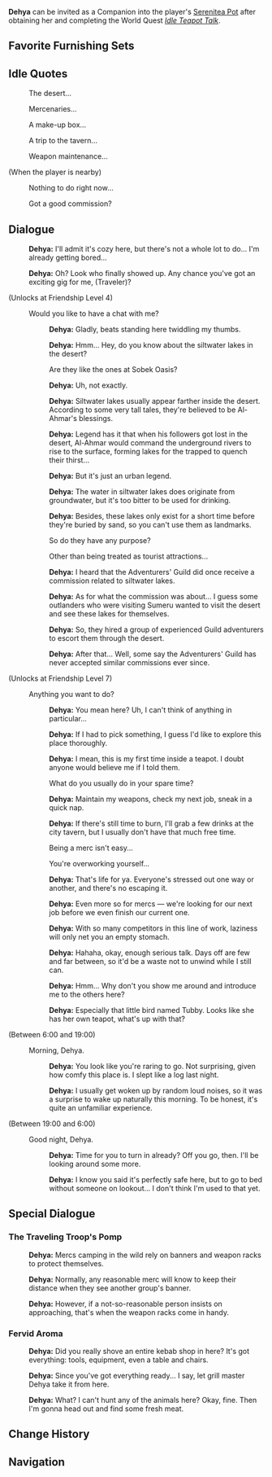 {{CharacterTabs}}
{{Furnishing Infobox
|title          = Dehya
|id             = 368164
|image          = Character Dehya Thumb.png
|category       = Companion
|subcategory    = Companion
|quality        = 5
|adeptal_energy = 300
|load           = 1200
|description    = Character In-Residence
}}
'''Dehya''' can be invited as a Companion into the player's [[Serenitea Pot]] after obtaining her and completing the World Quest ''[[Idle Teapot Talk]]''.

==Favorite Furnishing Sets==
{{HousingCompanion|favorite}}
{{Companion Favors Table}}

==Idle Quotes==
{{Dialogue start}}
:{{DIcon|Idle}} The desert...
:{{DIcon|Idle}} Mercenaries...
:{{DIcon|Idle}} A make-up box...
:{{DIcon|Idle}} A trip to the tavern...
:{{DIcon|Idle}} Weapon maintenance...

;(When the player is nearby)
:{{DIcon|Idle}} Nothing to do right now...
:{{DIcon|Idle}} Got a good commission?
{{Dialogue end}}

==Dialogue==
{{Dialogue start}}
:{{A|vo dehya mimitomo hello 01.ogg}} '''Dehya:''' I'll admit it's cozy here, but there's not a whole lot to do... I'm already getting bored...
:{{A|vo dehya mimitomo hello 02.ogg}} '''Dehya:''' Oh? Look who finally showed up. Any chance you've got an exciting gig for me, (Traveler)?

;(Unlocks at Friendship Level 4)
:{{DIcon}} Would you like to have a chat with me?
::{{A|vo dehya mimitomo friendship2 01.ogg}} '''Dehya:''' Gladly, beats standing here twiddling my thumbs.
::{{A|vo dehya mimitomo friendship2 02.ogg}} '''Dehya:''' Hmm... Hey, do you know about the siltwater lakes in the desert?
::{{DIcon}} Are they like the ones at Sobek Oasis?
::{{A|vo dehya mimitomo friendship2 03.ogg}} '''Dehya:''' Uh, not exactly.
::{{A|vo dehya mimitomo friendship2 04.ogg}} '''Dehya:''' Siltwater lakes usually appear farther inside the desert. According to some very tall tales, they're believed to be Al-Ahmar's blessings.
::{{A|vo dehya mimitomo friendship2 05.ogg}} '''Dehya:''' Legend has it that when his followers got lost in the desert, Al-Ahmar would command the underground rivers to rise to the surface, forming lakes for the trapped to quench their thirst...
::{{A|vo dehya mimitomo friendship2 06.ogg}} '''Dehya:''' But it's just an urban legend.
::{{A|vo dehya mimitomo friendship2 07.ogg}} '''Dehya:''' The water in siltwater lakes does originate from groundwater, but it's too bitter to be used for drinking.
::{{A|vo dehya mimitomo friendship2 08.ogg}} '''Dehya:''' Besides, these lakes only exist for a short time before they're buried by sand, so you can't use them as landmarks.
::{{DIcon}} So do they have any purpose?
::{{DIcon}} Other than being treated as tourist attractions...
::{{A|vo dehya mimitomo friendship2 09.ogg}} '''Dehya:''' I heard that the Adventurers' Guild did once receive a commission related to siltwater lakes.
::{{A|vo dehya mimitomo friendship2 10.ogg}} '''Dehya:''' As for what the commission was about... I guess some outlanders who were visiting Sumeru wanted to visit the desert and see these lakes for themselves.
::{{A|vo dehya mimitomo friendship2 11.ogg}} '''Dehya:''' So, they hired a group of experienced Guild adventurers to escort them through the desert.
::{{A|vo dehya mimitomo friendship2 12.ogg}} '''Dehya:''' After that... Well, some say the Adventurers' Guild has never accepted similar commissions ever since.

;(Unlocks at Friendship Level 7)
:{{DIcon}} Anything you want to do?
::{{A|vo dehya mimitomo friendship3 01.ogg}} '''Dehya:''' You mean here? Uh, I can't think of anything in particular...
::{{A|vo dehya mimitomo friendship3 02.ogg}} '''Dehya:''' If I had to pick something, I guess I'd like to explore this place thoroughly.
::{{A|vo dehya mimitomo friendship3 03.ogg}} '''Dehya:''' I mean, this is my first time inside a teapot. I doubt anyone would believe me if I told them.
::{{DIcon}} What do you usually do in your spare time?
::{{A|vo dehya mimitomo friendship3 04.ogg}} '''Dehya:''' Maintain my weapons, check my next job, sneak in a quick nap.
::{{A|vo dehya mimitomo friendship3 05.ogg}} '''Dehya:''' If there's still time to burn, I'll grab a few drinks at the city tavern, but I usually don't have that much free time.
::{{DIcon}} Being a merc isn't easy...
::{{DIcon}} You're overworking yourself...
::{{A|vo dehya mimitomo friendship3 06.ogg}} '''Dehya:''' That's life for ya. Everyone's stressed out one way or another, and there's no escaping it.
::{{A|vo dehya mimitomo friendship3 07.ogg}} '''Dehya:''' Even more so for mercs &mdash; we're looking for our next job before we even finish our current one.
::{{A|vo dehya mimitomo friendship3 08.ogg}} '''Dehya:''' With so many competitors in this line of work, laziness will only net you an empty stomach.
::{{A|vo dehya mimitomo friendship3 09.ogg}} '''Dehya:''' Hahaha, okay, enough serious talk. Days off are few and far between, so it'd be a waste not to unwind while I still can.
::{{A|vo dehya mimitomo friendship3 10.ogg}} '''Dehya:''' Hmm... Why don't you show me around and introduce me to the others here?
::{{A|vo dehya mimitomo friendship3 11.ogg}} '''Dehya:''' Especially that little bird named Tubby. Looks like she has her own teapot, what's up with that?

;<nowiki>(Between 6:00 and 19:00)</nowiki>
:{{DIcon}} Morning, Dehya.
::{{A|vo dehya mimitomo morning 01.ogg}} '''Dehya:''' You look like you're raring to go. Not surprising, given how comfy this place is. I slept like a log last night.
::{{A|vo dehya mimitomo morning 02.ogg}} '''Dehya:''' I usually get woken up by random loud noises, so it was a surprise to wake up naturally this morning. To be honest, it's quite an unfamiliar experience.

;<nowiki>(Between 19:00 and 6:00)</nowiki>
:{{DIcon}} Good night, Dehya.
::{{A|vo dehya mimitomo night 01.ogg}} '''Dehya:''' Time for you to turn in already? Off you go, then. I'll be looking around some more.
::{{A|vo dehya mimitomo night 02.ogg}} '''Dehya:''' I know you said it's perfectly safe here, but to go to bed without someone on lookout... I don't think I'm used to that yet.
{{Dialogue end}}

==Special Dialogue==
{{HousingCompanion|special}}

===The Traveling Troop's Pomp===
{{Dialogue start}}
:{{A|vo mimitomo xm dehya barracks 01.ogg}} '''Dehya:''' Mercs camping in the wild rely on banners and weapon racks to protect themselves.
:{{A|vo mimitomo xm dehya barracks 02.ogg}} '''Dehya:''' Normally, any reasonable merc will know to keep their distance when they see another group's banner.
:{{A|vo mimitomo xm dehya barracks 03.ogg}} '''Dehya:''' However, if a not-so-reasonable person insists on approaching, that's when the weapon racks come in handy.
{{Dialogue end}}

===Fervid Aroma===
{{Dialogue start}}
:{{A|vo mimitomo xm dehya kabobrestaurant 01.ogg}} '''Dehya:''' Did you really shove an entire kebab shop in here? It's got everything: tools, equipment, even a table and chairs.
:{{A|vo mimitomo xm dehya kabobrestaurant 02.ogg}} '''Dehya:''' Since you've got everything ready... I say, let grill master Dehya take it from here.
:{{A|vo mimitomo xm dehya kabobrestaurant 03.ogg}} '''Dehya:''' What? I can't hunt any of the animals here? Okay, fine. Then I'm gonna head out and find some fresh meat.
{{Dialogue end}}

==Change History==
{{Change History|3.5}}

==Navigation==
{{Furnishing Navbox/Living|Companion}}
